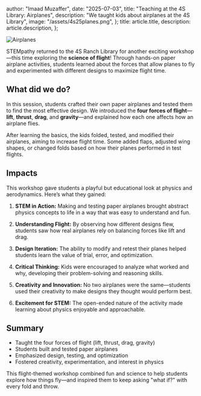   author: "Imaad Muzaffer",
  date: "2025-07-03",
  title: "Teaching at the 4S Library: Airplanes",
  description:
    "We taught kids about airplanes at the 4S Library",
  image: "/assets/4s25planes.png",
};
  title: article.title,
  description: article.description,
};


![Airplanes](/assets/4s25planes.png)


STEMpathy returned to the 4S Ranch Library for another exciting workshop—this time exploring the **science of flight**! Through hands-on paper airplane activities, students learned about the forces that allow planes to fly and experimented with different designs to maximize flight time.

## What did we do?

In this session, students crafted their own paper airplanes and tested them to find the most effective design. We introduced the **four forces of flight**—**lift**, **thrust**, **drag**, and **gravity**—and explained how each one affects how an airplane flies.

After learning the basics, the kids folded, tested, and modified their airplanes, aiming to increase flight time. Some added flaps, adjusted wing shapes, or changed folds based on how their planes performed in test flights.

## Impacts

This workshop gave students a playful but educational look at physics and aerodynamics. Here’s what they gained:

1. **STEM in Action:** Making and testing paper airplanes brought abstract physics concepts to life in a way that was easy to understand and fun.

2. **Understanding Flight:** By observing how different designs flew, students saw how real airplanes rely on balancing forces like lift and drag.

3. **Design Iteration:** The ability to modify and retest their planes helped students learn the value of trial, error, and optimization.

4. **Critical Thinking:** Kids were encouraged to analyze what worked and why, developing their problem-solving and reasoning skills.

5. **Creativity and Innovation:** No two airplanes were the same—students used their creativity to make designs they thought would perform best.

6. **Excitement for STEM:** The open-ended nature of the activity made learning about physics enjoyable and approachable.

## Summary

* Taught the four forces of flight (lift, thrust, drag, gravity)
* Students built and tested paper airplanes
* Emphasized design, testing, and optimization
* Fostered creativity, experimentation, and interest in physics

This flight-themed workshop combined fun and science to help students explore how things fly—and inspired them to keep asking "what if?" with every fold and throw.
